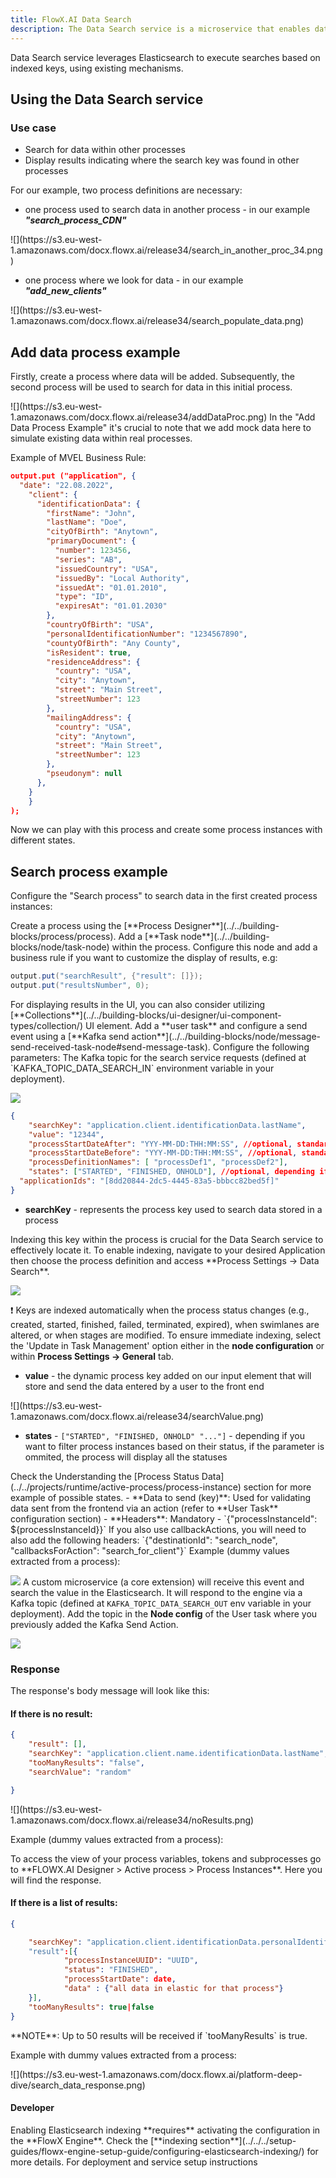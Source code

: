 ```yaml
---
title: FlowX.AI Data Search
description: The Data Search service is a microservice that enables data searches within other processes in an aplication or within other processes from other applications. It facilitates the creation of processes capable of conducting searches and retrieving data by utilizing Kafka actions in tandem with Elasticsearch mechanisms.
---
```

<Tip>
Data Search service leverages Elasticsearch to execute searches based on indexed keys, using existing mechanisms.
</Tip>

## Using the Data Search service

### Use case

- Search for data within other processes
- Display results indicating where the search key was found in other processes

For our example, two process definitions are necessary:

- one process used to search data in another process - in our example ***"search_process_CDN"***

<Frame>
![](https://s3.eu-west-1.amazonaws.com/docx.flowx.ai/release34/search_in_another_proc_34.png)
</Frame>




- one process where we look for data - in our example ***"add_new_clients"***

<Frame>
![](https://s3.eu-west-1.amazonaws.com/docx.flowx.ai/release34/search_populate_data.png)
</Frame>

## Add data process example

Firstly, create a process where data will be added. Subsequently, the second process will be used to search for data in this initial process.

<Frame>
![](https://s3.eu-west-1.amazonaws.com/docx.flowx.ai/release34/addDataProc.png)
</Frame>

<Warning>
In the "Add Data Process Example" it's crucial to note that we add mock data here to simulate existing data within real processes.
</Warning>

Example of MVEL Business Rule:

```json
output.put ("application", {
  "date": "22.08.2022",
    "client": {
      "identificationData": {
        "firstName": "John",
        "lastName": "Doe",
        "cityOfBirth": "Anytown",
        "primaryDocument": {
          "number": 123456,
          "series": "AB",
          "issuedCountry": "USA",
          "issuedBy": "Local Authority",
          "issuedAt": "01.01.2010",
          "type": "ID",
          "expiresAt": "01.01.2030"
        },
        "countryOfBirth": "USA",
        "personalIdentificationNumber": "1234567890",
        "countyOfBirth": "Any County",
        "isResident": true,
        "residenceAddress": {
          "country": "USA",
          "city": "Anytown",
          "street": "Main Street",
          "streetNumber": 123
        },
        "mailingAddress": {
          "country": "USA",
          "city": "Anytown",
          "street": "Main Street",
          "streetNumber": 123
        },
        "pseudonym": null
      },
    }
    }
);
```

Now we can play with this process and create some process instances with different states.

## Search process example

Configure the "Search process" to search data in the first created process instances:

<Steps>
<Step title ="Create process">
Create a process using the [**Process Designer**](../../building-blocks/process/process).
</Step>
<Step title ="Displaying the results (optional)">
Add a [**Task node**](../../building-blocks/node/task-node) within the process. Configure this node and add a business rule if you want to customize the display of results, e.g:

```java
output.put("searchResult", {"result": []});
output.put("resultsNumber", 0);
```

<Tip>
For displaying results in the UI, you can also consider utilizing [**Collections**](../../building-blocks/ui-designer/ui-component-types/collection/) UI element.
</Tip>
</Step>

<Step title ="Configure the search node">
Add a **user task** and configure a send event using a [**Kafka send action**](../../building-blocks/node/message-send-received-task-node#send-message-task). Configure the following parameters:

<AccordionGroup>
<Accordion title ="Topic name">
The Kafka topic for the search service requests (defined at `KAFKA_TOPIC_DATA_SEARCH_IN` environment variable in your deployment).

![](https://s3.eu-west-1.amazonaws.com/docx.flowx.ai/release34/search_in_topic.png)

</Accordion>
<Accordion title="Body message">

```json
{
	"searchKey": "application.client.identificationData.lastName",
	"value": "12344",
	"processStartDateAfter": "YYY-MM-DD:THH:MM:SS", //optional, standard ISO 8601 date format
	"processStartDateBefore": "YYY-MM-DD:THH:MM:SS", //optional, standard ISO 8601 date format
	"processDefinitionNames": [ "processDef1", "processDef2"],
	"states": ["STARTED", "FINISHED, ONHOLD"], //optional, depending if you want to filter process instances based on their status, if the parameter is ommited, the process will display all the statuses
  "applicationIds": "[8dd20844-2dc5-4445-83a5-bbbcc82bed5f]"
}
```

* **searchKey** - represents the process key used to search data stored in a process

<Warning>
Indexing this key within the process is crucial for the Data Search service to effectively locate it. To enable indexing, navigate to your desired Application then choose the process definition and access **Process Settings → Data Search**.

![](https://s3.eu-west-1.amazonaws.com/docx.flowx.ai/4.5/Screenshot%202024-11-19%20at%2018.37.53.png)

❗️ Keys are indexed automatically when the process status changes (e.g., created, started, finished, failed, terminated, expired), when swimlanes are altered, or when stages are modified. To ensure immediate indexing, select the 'Update in Task Management' option either in the **node configuration** or within **Process Settings → General** tab.
</Warning>

* **value** - the dynamic process key added on our input element that will store and send the data entered by a user to the front end

<Frame>
![](https://s3.eu-west-1.amazonaws.com/docx.flowx.ai/release34/searchValue.png)
</Frame>

* **states** - `["STARTED", "FINISHED, ONHOLD" "..."]` - depending if you want to filter process instances based on their status, if the parameter is ommited, the process will display all the statuses

<Info>
Check the Understanding the [Process Status Data](../../projects/runtime/active-process/process-instance) section for more example of possible states.
</Info>

</Accordion>

<Accordion title="Data to send">
- **Data to send (key)**: Used for validating data sent from the frontend via an action (refer to **User Task** configuration section) 
</Accordion>
<Accordion title ="Advanced configuration (Headers)">
- **Headers**: Mandatory - `{"processInstanceId": ${processInstanceId}}`

<Check>
If you also use callbackActions, you will need to also add the following headers:
`{"destinationId": "search_node", "callbacksForAction": "search_for_client"}`
</Check>
</Accordion>
</AccordionGroup>


<Info>
Example (dummy values extracted from a process):

![](https://s3.eu-west-1.amazonaws.com/docx.flowx.ai/release34/body_message_search_service.png)
</Info>
</Step>
<Step title ="Performing the search">
A custom microservice (a core extension) will receive this event and search the value in the Elasticsearch.
</Step>
<Step title ="Receiving the response">
It will respond to the engine via a Kafka topic (defined at `KAFKA_TOPIC_DATA_SEARCH_OUT` env variable in your deployment). Add the topic in the **Node config** of the User task where you previously added the Kafka Send Action.

<Frame>

![](https://s3.eu-west-1.amazonaws.com/docx.flowx.ai/release34/search_result_topic.png)

</Frame>

</Step>
</Steps>

### Response

The response's body message will look like this:

####  If there is no result:

```json
{
	"result": [],
	"searchKey": "application.client.name.identificationData.lastName",
	"tooManyResults": "false",
	"searchValue": "random"

}
```
<Frame>
![](https://s3.eu-west-1.amazonaws.com/docx.flowx.ai/release34/noResults.png)
</Frame>

Example (dummy values extracted from a process):

<Tip>
To access the view of your process variables, tokens and subprocesses go to **FLOWX.AI Designer > Active process > Process Instances**. Here you will find the response.
</Tip>

    
####  If there is a list of results:

```json
{

	"searchKey": "application.client.identificationData.personalIdentificationNumber"
	"result":[{
			"processInstanceUUID": "UUID",
			"status": "FINISHED",
			"processStartDate": date,
			"data" : {"all data in elastic for that process"}
	}],
	"tooManyResults": true|false
}
```

<Info>
**NOTE**: Up to 50 results will be received if `tooManyResults` is true.
</Info>

Example with dummy values extracted from a process:

<Frame>
![](https://s3.eu-west-1.amazonaws.com/docx.flowx.ai/platform-deep-dive/search_data_response.png)
</Frame>


#### Developer

<Warning>
Enabling Elasticsearch indexing **requires** activating the configuration in the **FlowX Engine**. Check the [**indexing section**](../../../setup-guides/flowx-engine-setup-guide/configuring-elasticsearch-indexing/) for more details.
</Warning>

<Card title="Data Search setup guide" href="../../../setup-guides/search-data-service-setup-guide" icon="gears">
For deployment and service setup instructions
</Card>